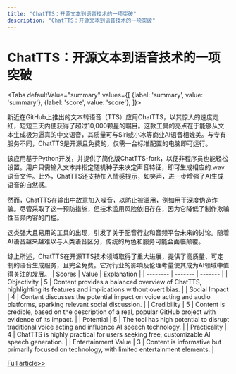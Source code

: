 ```yaml
---
title: "ChatTTS：开源文本到语音技术的一项突破"
description: "ChatTTS：开源文本到语音技术的一项突破"
---
```



# ChatTTS：开源文本到语音技术的一项突破


<Tabs
	defaultValue="summary"
	values={[
	{label: 'summary', value: 'summary'},
	{label: 'score', value: 'score'},
]}>
<TabItem value="summary">


新近在GitHub上推出的文本转语音（TTS）应用ChatTTS，以其惊人的速度走红，短短三天内便获得了超过10,000颗星的瞩目。这款工具的亮点在于能够从文本生成极为逼真的中文语音，其质量可与Siri或小冰等商业AI语音相媲美。与专有服务不同，ChatTTS是开源且免费的，仅需一台标准配置的电脑即可运行。

该应用基于Python开发，并提供了简化版ChatTTS-fork，以便非程序员也能轻松设置。用户只需输入文本并指定随机种子来决定声音特征，即可生成相应的.wav语音文件。此外，ChatTTS还支持加入情感提示，如笑声，进一步增强了AI生成语音的自然感。

然而，ChatTTS在输出中故意加入噪音，以防止被滥用，例如用于深度伪造诈骗。尽管采取了这一预防措施，但技术滥用风险依旧存在，因为它降低了制作欺骗性音频内容的门槛。

这类强大且易用的工具的出现，引发了关于配音行业和音频平台未来的讨论。随着AI语音越来越难以与人类语音区分，传统的角色和服务可能会面临颠覆。

综上所述，ChatTTS在开源TTS技术领域取得了重大进展，提供了高质量、可定制的语音生成服务，且完全免费。它对行业的影响及伦理考量使其成为AI领域中值得关注的发展。
</TabItem>
<TabItem value="score">
	| Scores     | Value   | Explanation |
	| -------- | ------- | ------- |
	| Objectivity  | 5    | Content provides a balanced overview of ChatTTS, highlighting its features and implications without overt bias.    |
	| Social Impact | 4     | Content discusses the potential impact on voice acting and audio platforms, sparking relevant social discussion.    |
	| Credibility    | 5    | Content is credible, based on the description of a real, popular GitHub project with evidence of its impact.    |
	| Potential    | 5    | The tool has high potential to disrupt traditional voice acting and influence AI speech technology.    |
	| Practicality    | 4    | ChatTTS is highly practical for users seeking free, customizable AI speech generation.    |
	| Entertainment Value    | 3    | Content is informative but primarily focused on technology, with limited entertainment elements.    |
</TabItem>
</Tabs>

[Full article>>](https://sspai.com/post/89264)
